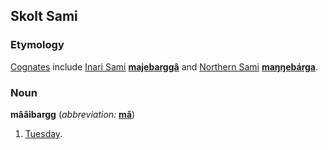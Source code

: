 ==Skolt Sami==
===Etymology===
[[w:cognate|Cognates]] include [[w:Inari Sami|Inari Sami]] '''[[majebarggâ]]''' and [[w:Northern Sami|Northern Sami]] '''[[maŋŋebárga]]'''.
===Noun===
'''mââibargg''' (''abbreviation:'' '''[[mâ]]''')

#[[Tuesday]].